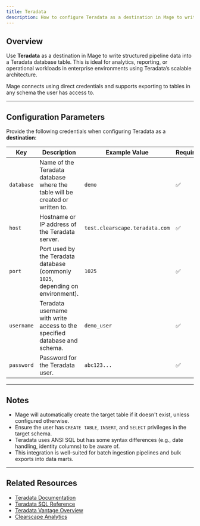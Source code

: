 ```yaml
---
title: Teradata
description: How to configure Teradata as a destination in Mage to write pipeline data to a Teradata database using standard host, port, and user credentials.
---
```


## Overview

Use **Teradata** as a destination in Mage to write structured pipeline data into a Teradata database table. This is ideal for analytics, reporting, or operational workloads in enterprise environments using Teradata’s scalable architecture.

Mage connects using direct credentials and supports exporting to tables in any schema the user has access to.

---

## Configuration Parameters

Provide the following credentials when configuring Teradata as a **destination**:

| Key         | Description                                                                                                 | Example Value                          | Required |
|--------------|-------------------------------------------------------------------------------------------------------------|------------------------------------------|----------|
| `database`   | Name of the Teradata database where the table will be created or written to.                               | `demo`                                   | ✅        |
| `host`       | Hostname or IP address of the Teradata server.                                                             | `test.clearscape.teradata.com`           | ✅        |
| `port`       | Port used by the Teradata database (commonly `1025`, depending on environment).                            | `1025`                                   | ✅        |
| `username`   | Teradata username with write access to the specified database and schema.                                  | `demo_user`                              | ✅        |
| `password`   | Password for the Teradata user.                                                                             | `abc123...`                              | ✅        |

---

## Notes

- Mage will automatically create the target table if it doesn't exist, unless configured otherwise.
- Ensure the user has `CREATE TABLE`, `INSERT`, and `SELECT` privileges in the target schema.
- Teradata uses ANSI SQL but has some syntax differences (e.g., date handling, identity columns) to be aware of.
- This integration is well-suited for batch ingestion pipelines and bulk exports into data marts.

---

## Related Resources

- [Teradata Documentation](https://docs.teradata.com/)
- [Teradata SQL Reference](https://docs.teradata.com/r/Teradata-SQL)
- [Teradata Vantage Overview](https://www.teradata.com/Products/Vantage)
- [Clearscape Analytics](https://www.teradata.com/Products/Clearscape-Analytics)
